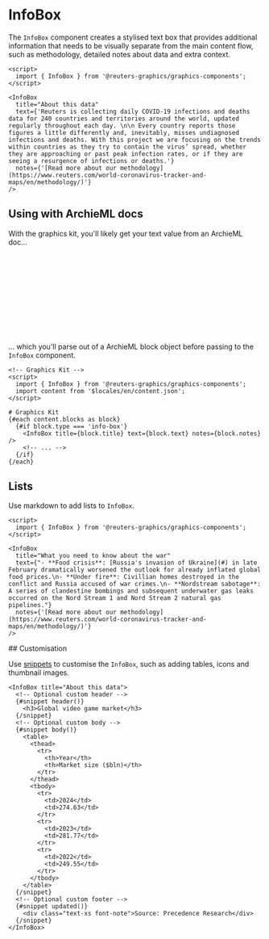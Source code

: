 

<Meta of={InfoBoxStories} />

# InfoBox

The `InfoBox` component creates a stylised text box that provides additional information that needs to be visually separate from the main content flow, such as methodology, detailed notes about data and extra context.

```svelte
<script>
  import { InfoBox } from '@reuters-graphics/graphics-components';
</script>

<InfoBox
  title="About this data"
  text={'Reuters is collecting daily COVID-19 infections and deaths data for 240 countries and territories around the world, updated regularly throughout each day. \n\n Every country reports those figures a little differently and, inevitably, misses undiagnosed infections and deaths. With this project we are focusing on the trends within countries as they try to contain the virus’ spread, whether they are approaching or past peak infection rates, or if they are seeing a resurgence of infections or deaths.'}
  notes={'[Read more about our methodology](https://www.reuters.com/world-coronavirus-tracker-and-maps/en/methodology/)'}
/>
```

<Canvas of={InfoBoxStories.Demo} />

## Using with ArchieML docs

With the graphics kit, you'll likely get your text value from an ArchieML doc...

```yaml
# Archie ML doc
[blocks]

type: info-box
title: What you need to know about the war
text: Reuters is collecting daily COVID-19 infections and deaths data for 240 countries and territories around the world, updated regularly throughout each day.

Every country reports those figures a little differently and, inevitably, misses undiagnosed infections and deaths. With this project we are focusing on the trends within countries as they try to contain the virus’ spread, whether they are approaching or past peak infection rates, or if they are seeing a resurgence of infections or deaths.
:end
notes: [Read more about our methodology](https://www.reuters.com/world-coronavirus-tracker-and-maps/en/methodology/)
[]
```

... which you'll parse out of a ArchieML block object before passing to the `InfoBox` component.

```svelte
<!-- Graphics Kit -->
<script>
  import { InfoBox } from '@reuters-graphics/graphics-components';
  import content from '$locales/en/content.json';
</script>

# Graphics Kit
{#each content.blocks as block}
  {#if block.type === 'info-box'}
    <InfoBox title={block.title} text={block.text} notes={block.notes} />
    <!-- ... -->
  {/if}
{/each}
```

<Canvas of={InfoBoxStories.Demo} />

## Lists

Use markdown to add lists to `InfoBox`.

```svelte
<script>
  import { InfoBox } from '@reuters-graphics/graphics-components';
</script>

<InfoBox
  title="What you need to know about the war"
  text={"- **Food crisis**: [Russia's invasion of Ukraine](#) in late February dramatically worsened the outlook for already inflated global food prices.\n- **Under fire**: Civillian homes destroyed in the conflict and Russia accused of war crimes.\n- **Nordstream sabotage**: A series of clandestine bombings and subsequent underwater gas leaks occurred on the Nord Stream 1 and Nord Stream 2 natural gas pipelines."}
  notes={'[Read more about our methodology](https://www.reuters.com/world-coronavirus-tracker-and-maps/en/methodology/)'}
/>
```

<Canvas of={InfoBoxStories.Lists} />
## Customisation

Use [snippets](https://svelte.dev/docs/svelte/snippet) to customise the `InfoBox`, such as adding tables, icons and thumbnail images.

```svelte
<InfoBox title="About this data">
  <!-- Optional custom header -->
  {#snippet header()}
    <h3>Global video game market</h3>
  {/snippet}
  <!-- Optional custom body -->
  {#snippet body()}
    <table>
      <thead>
        <tr>
          <th>Year</th>
          <th>Market size ($bln)</th>
        </tr>
      </thead>
      <tbody>
        <tr>
          <td>2024</td>
          <td>274.63</td>
        </tr>
        <tr>
          <td>2023</td>
          <td>281.77</td>
        </tr>
        <tr>
          <td>2022</td>
          <td>249.55</td>
        </tr>
      </tbody>
    </table>
  {/snippet}
  <!-- Optional custom footer -->
  {#snippet updated()}
    <div class="text-xs font-note">Source: Precedence Research</div>
  {/snippet}
</InfoBox>
```

<Canvas of={InfoBoxStories.Customised} />
